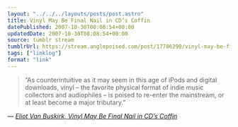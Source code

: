 ```yaml
---
layout: "../../../layouts/posts/post.astro"
title: Vinyl May Be Final Nail in CD’s Coffin
datePublished: 2007-10-30T08:08:54+00:00
updatedDate: 2007-10-30T08:08:54+00:00
source: tumblr stream
tumblrUrl: https://stream.anglepoised.com/post/17786290/vinyl-may-be-final-nail-in-cds-coffin
tags: ["linklog"]
format: "link"
---
```


> &ldquo;As counterintuitive as it may seem in this age of iPods and digital downloads, vinyl &ndash; the favorite physical format of indie music collectors and audiophiles &ndash; is poised to re-enter the mainstream, or at least become a major tributary.&rdquo;

— <cite>[Eliot Van Buskirk, _Vinyl May Be Final Nail in CD&#8217;s Coffin_](https://www.wired.com/2007/10/listeningpost-1029/)</cite>
